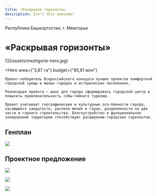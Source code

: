 ```yaml
---
title: «Раскрывая горизонты»
description: Isn't this awesome?
---
```


<AffinumLogo />

Республика Башкортостан, г. Межгорье

# «Раскрывая горизонты»

<Wide>
    ![](/assets/mezhgorie-hero.jpg)
</Wide>

<Hero
    area={"3,87 га"}
    budget={"85,81 млн"}
>
    Проект-победитель Всероссийского конкурса лучших проектов комфортной городской среды в малых городах и исторических поселениях.

    Реализация проекта — шанс для города сформировать городской центр и повысить привлекательность собы-тийного туризма. 

    Проект учитывает географические и культурные осо-бенности города, касающиеся закрытости, располо-жения в горах, разделенности на две части и горного строительства. Благоустройство и функциональное зонирование территории способствуют расширению городских горизонтов.
</Hero>

## Генплан

![](/assets/mezhgorie-00.jpg)

## Проектное предложение

![](/assets/mezhgorie-01.jpg)

![](/assets/mezhgorie-02.jpg)

![](/assets/mezhgorie-03.jpg)

